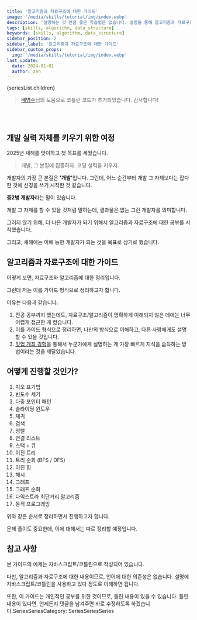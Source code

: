 ```yaml
---
title: '알고리즘과 자료구조에 대한 가이드'
image: '/media/skills/tutorial/img/index.webp'
description: '설명하는 것 만큼 좋은 학습법은 없습니다. 설명을 통해 알고리즘과 자료구조를 제대로 익혀보고자 합니다.'
tags: [skills, algorithm, data_structure]
keywords: [skills, algorithm, data_structure]
sidebar_position: 2
sidebar_label: '알고리즘과 자료구조에 대한 가이드'
sidebar_custom_props:
  img: '/media/skills/tutorial/img/index.webp'
last_update:
  date: 2024-01-01
  author: zen
---
```



<Series title={seriesList.title}>{seriesList.children}</Series>

> [배영수](https://github.com/Bongpal-dev)님의 도움으로 코틀린 코드가 추가되었습니다. 감사합니다!

<br />
<br />

## 개발 실력 자체를 키우기 위한 여정

2025년 새해를 맞이하고 첫 목표를 세웠습니다.

> 개발, 그 본질에 집중하자. 코딩 실력을 키우자.

개발자의 가장 큰 본질은 <strong>'개발'</strong>입니다. 그런데, 어느 순간부터 개발 그 자체보다는 잡다한 것에 신경을 쓰기 시작한 것 같습니다.

<strong>중2병 개발자</strong>라는 말이 있습니다.

개발 그 자체를 할 수 있을 것처럼 말하는데, 결과물은 없는 그런 개발자를 의미합니다.

그러지 않기 위해, 더 나은 개발자가 되기 위해서 알고리즘과 자료구조에 대한 공부를 시작했습니다.

그리고, 새해에는 이에 능한 개발자가 되는 것을 목표로 삼기로 했습니다.

## 알고리즘과 자료구조에 대한 가이드

어떻게 보면, 자료구조와 알고리즘에 대한 정리입니다.

그런데 저는 이를 가이드 형식으로 정리하고자 합니다.

이유는 다음과 같습니다.

1. 전공 공부까지 했는데도, 자료구조/알고리즘이 명확하게 이해되지 않은 데에는 너무 어렵게 접근한 게 컸습니다.
2. 이를 가이드 형식으로 정리하면, 나만의 방식으로 이해하고, 다른 사람에게도 설명할 수 있을 것입니다.
3. [밋업 개최 경험](/blog/2024/2024-12-21-hosting-meetup/)을 통해서 누군가에게 설명하는 게 가장 빠르게 지식을 습득하는 방법이라는 것을 깨달았습니다.

## 어떻게 진행할 것인가?

1. 빅오 표기법
2. 빈도수 세기
3. 다중 포인터 패턴
4. 슬라이딩 윈도우
5. 재귀
6. 검색
7. 정렬
8. 연결 리스트
9. 스택 + 큐
10. 이진 트리
11. 트리 순회 (BFS / DFS)
12. 이진 힙
13. 해시
14. 그래프
15. 그래프 순회
16. 다익스트라 최단거리 알고리즘
17. 동적 프로그래밍

위와 같은 순서로 정리하면서 진행하고자 합니다.

문제 풀이도 중요한데, 이에 대해서는 따로 정리할 예정입니다.

## 참고 사항

본 가이드의 예제는 자바스크립트/코틀린으로 작성되어 있습니다.

다만, 알고리즘과 자료구조에 대한 내용이므로, 언어에 대한 의존성은 없습니다. 설명에 자바스크립트/코틀린을 사용하고 있다 정도로 이해하면 됩니다.

또한, 이 가이드는 개인적인 공부를 위한 것이므로, 틀린 내용이 있을 수 있습니다. 틀린 내용이 있다면, 언제든지 댓글을 남겨주면 바로 수정하도록 하겠습니다.SeriesSeriesCategory: SeriesSeriesSeries
